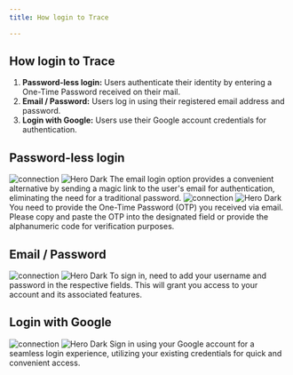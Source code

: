 ```yaml
---
title: How login to Trace

---
```



## How login to Trace

1. <b>Password-less login:</b>  Users authenticate their identity by entering a One-Time Password received on their mail.
2. <b>Email / Password:</b>  Users log in using their registered email address and password.
3. <b>Login with Google:</b>  Users use their Google account credentials for authentication.


## Password-less login
<Steps>
  <Step title="Add your email">
   <img
  className="block dark:hidden"
  src="/images/hero-dark.svg"
  alt="connection"
/>
<img
  className="hidden dark:block"
  src="/images/hero-dark.svg"
  alt="Hero Dark"
/>
    The email login option provides a convenient alternative by sending a magic link to the user's email for authentication, eliminating the need for a traditional password.
  </Step>
  <Step title="Verify One time password">
     <img
  className="block dark:hidden"
  src="/images/hero-dark.svg"
  alt="connection"
/>
<img
  className="hidden dark:block"
  src="/images/hero-dark.svg"
  alt="Hero Dark"
/>
    You need to provide the One-Time Password (OTP) you received via email. Please copy and paste the OTP into the designated field or provide the alphanumeric code for verification purposes.
  </Step>
</Steps>


## Email / Password
<Steps>
   <Step title="Email/Password"> 
     <img
  className="block dark:hidden"
  src="/images/hero-dark.svg"
  alt="connection"
/>
<img
  className="hidden dark:block"
  src="/images/hero-dark.svg"
  alt="Hero Dark"
/>
    To sign in, need to add your username and password in the respective fields. This will grant you access to your account and its associated features.
  </Step>
</Steps>


## Login with Google
<Steps>
   <Step title="Login with Google"> 
     <img
  className="block dark:hidden"
  src="/images/hero-dark.svg"
  alt="connection"
/>
<img
  className="hidden dark:block"
  src="/images/hero-dark.svg"
  alt="Hero Dark"
/>
   Sign in using your Google account for a seamless login experience, utilizing your existing credentials for quick and convenient access.
  </Step>
</Steps>
